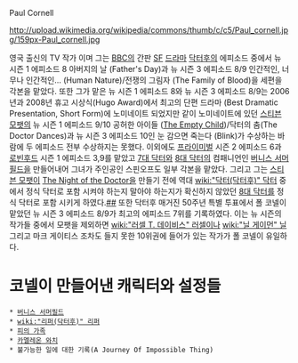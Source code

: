 Paul Cornell

http://upload.wikimedia.org/wikipedia/commons/thumb/c/c5/Paul_cornell.jpg/159px-Paul_cornell.jpg

영국 출신의 TV 작가 이며 그는 [[BBC]]의 간판 [[SF]] [[드라마]] [[닥터후]]의 에피소드 중에서 뉴 시즌 1 에피소드 8 아버지의 날 (Father's Day)과 뉴 시즌 3 에피소드 8/9 인간적인, 너무나 인간적인... (Human Nature)/전쟁의 그림자 (The Family of Blood)을 세편을 각본을 맡았다. 또한 그가 맡은 뉴 시즌 1 에피소드 8와 뉴 시즌 3 에피소드 8/9는 2006년과 2008년 휴고 시상식(Hugo Award)에서 최고의 단편 드라마 (Best Dramatic Presentation, Short Form)에 노미네이트 되었지만 같이 노미네이트에 있던 [[스티븐 모팻]]의 뉴 시즌 1 에피소드 9/10 공허한 아이들 ([[The Empty Child]])/닥터의 춤(The Doctor Dances)과 뉴 시즌 3 에피소드 10인 눈 감으면 죽는다 (Blink)가 수상하는 바람에 두 에피소드 전부 수상하지는 못했다. 이외에도 [[프라이미벌]] 시즌 2 에피소드 6과 [[로빈후드]] 시즌 1 에피소드 3,9를 맡았고 [[7대 닥터]]와 [[8대 닥터]]의 컴패니언인 [[버니스 서머필드]]을 만들어내어 그녀가 주인공인 스핀오프도 일부 각본을 맡았다. 그리고 그는 [[스티븐 모팻]]이 [[The Night of the Doctor]]을 만들기 전에 역대 [[wiki:"닥터(닥터후)" 닥터]] 중에서 정식 닥터로 포함 시켜야 하는지 말아야 하는지가 확신하지 않았던 [[8대 닥터]]를 정식 닥터로 포함 시키게 하였다.[http://tardis.wikia.com/wiki/Paul_Cornell #][http://en.wikipedia.org/wiki/Paul_Cornell #] 또한 닥터후 매거진 50주년 특별 투표에서 폴 코넬이 맡았던 뉴 시즌 3 에피소드 8/9가 최고의 에피소드 7위를 기록하였다. 이는 뉴 시즌의 작가들 중에서 모팻을 제외하면 [[wiki:"러셀 T. 데이비스" 러셀]]이나 [[wiki:"닐 게이먼" 닐]] 그리고 마크 게이티스 조차도 들지 못한 10위권에 들어가 있는 작가가 폴 코넬이 유일하다.

= 코넬이 만들어낸 캐릭터와 설정들 =
 * [[버니스 서머필드]]
 * [[wiki:"리퍼(닥터후)" 리퍼]]
 * [[피의 가족]]
 * [[카멜레온 와치]]
 * 불가능한 일에 대한 기록(A Journey Of Impossible Thing)

